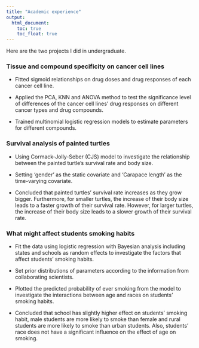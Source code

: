 ```yaml
---
title: "Academic experience"
output: 
  html_document:
    toc: true
    toc_float: true
---
```


Here are the two projects I did in undergraduate.

### Tissue and compound specificity on cancer cell lines	  

* Fitted sigmoid relationships on drug doses and drug responses of each cancer cell line.

* Applied the PCA, KNN and ANOVA method to test the significance level of differences of the cancer cell lines’ drug responses on different cancer types and drug compounds.  


* Trained multinomial logistic regression models to estimate parameters for different compounds.  

### Survival analysis of painted turtles	

* Using Cormack-Jolly-Seber (CJS) model to investigate the relationship between the painted turtle’s survival rate and body size.

* Setting ‘gender’ as the static covariate and ‘Carapace length’ as the time-varying covariate.

* Concluded that painted turtles’ survival rate increases as they grow bigger. Furthermore, for smaller turtles, the increase of their body size leads to a faster growth of their survival rate. However, for larger turtles, the increase of their body size leads to a slower growth of their survival rate.

###  What might affect students smoking habits

* Fit the data using logistic regression with Bayesian analysis including states and schools as random effects to investigate the factors that affect students’ smoking habits.

* Set prior distributions of parameters according to the information from collaborating scientists.

* Plotted the predicted probability of ever smoking from the model to investigate the interactions between age and races on students’ smoking habits.

* Concluded that school has slightly higher effect on students’ smoking habit, male students are more likely to smoke than female and rural students are more likely to smoke than urban students. Also, students’ race does not have a significant influence on the effect of age on smoking. 














